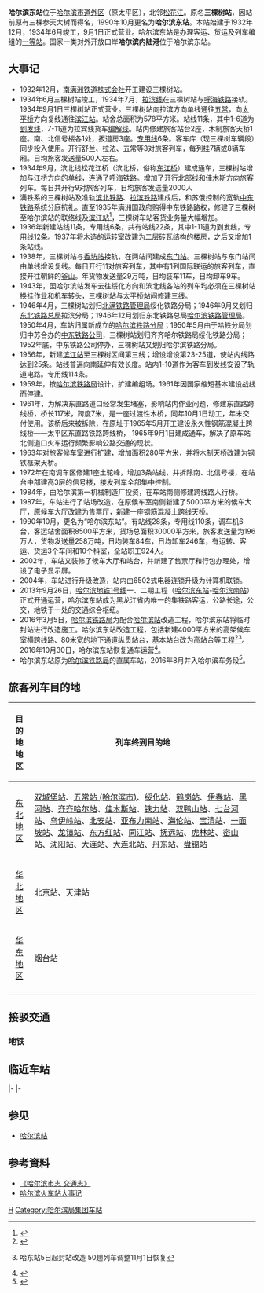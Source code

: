 {{Expand|time=2015-03-2}}
{{About|[[滨北铁路|滨北铁路]]车站|[[哈尔滨轨道交通1号线|哈尔滨轨道交通1号线]]车站|哈尔滨东站 (地铁)}}
{{Infobox China railway station
|车站名称 = 哈尔滨东站
|图片 = Harbin East Railway Station.JPG
|图片介绍 = 哈尔滨东站站房
|其他名称 = 三棵树站
|车站拼音 = Ha'erbindong
|英文名称 = Harbin East Railway Station
|车站代码 = 60002<ref>{{cite book|title=中华人民共和国铁路车站代码（GB/T 10302-2010）|publisher=中国标准出版社|year=2010|isbn=155066140495|ignore-isbn-error=true|pages=13}}</ref>
|电报码 = VBB
|拼音码 = HED
|车站地址 = [[黑龙江省|黑龙江省]][[哈尔滨市|哈尔滨市]][[道外区|道外区]]火车头街
|坐标 = {{coord|45.786592|N|126.704692|E|display=inline,title}}
|归属 = [[哈尔滨局集团|哈尔滨局集团]]哈尔滨车务段
|type = 辅助客运站、地区车场、工业站
|线路 =[[滨北铁路|滨北铁路]]、[[拉滨铁路|拉滨铁路]]
|车站等级 = 一等站
|月台数目 = 3
}}
{{Infobox border port
|name                      = 哈尔滨陆路（铁路）口岸
|photo                     = 
|country                   = {{PRC}}
|location                  = [[黑龙江省|黑龙江省]][[哈尔滨市|哈尔滨市]][[道外区|道外区]]
|type                      = 国家一类铁路口岸
|border_guard              = 黑龙江省公安边防总队
|customs                   = [[哈尔滨海关|哈尔滨海关]]
|opened                    = 1996年9月24日<ref name="口岸年鉴2017">{{cite book |author1=国家口岸管理办公室 |author2=中国口岸协会 |title=《中国口岸年鉴2017》 |location=[[北京市|北京]] |publisher=[[中国海关出版社|中国海关出版社]] |date=2017.12 |page=179 |isbn=978-7-5175-0240-1}}</ref>
| stat_import-export_value = 
| stat_passenger           = 
| stat_cargo               = 
| stat_vehicle             = 
| stat_year                = 
}}
'''哈尔滨东站'''位于[[哈尔滨市|哈尔滨市]][[道外区|道外区]]（原太平区），北邻[[松花江|松花江]]。原名'''三棵树站'''，因站前原有三棵参天大树而得名，1990年10月更名为'''哈尔滨东站'''。本站始建于1932年12月，1934年6月竣工，9月1日正式营业。哈尔滨东站是办理客运、货运及列车编组的[[一等站_(中国大陆)|一等站]]。国家一类对外开放口岸'''哈尔滨内陆港'''位于哈尔滨东站。

== 大事记 ==
{{multiple image|align=right|direction=vertical|width=220
|image1=巡道工出品 photo by Xundaogong 哈东站南咽喉 - panoramio (3).jpg|caption1=哈东站站场，2013年
}}
* 1932年12月，[[南满洲铁道株式会社|南满洲铁道株式会社]]开工建设三棵树站。
* 1934年6月三棵树站竣工，1934年7月，[[拉滨线|拉滨线]]在三棵树站与[[呼海铁路|呼海铁路]]接轨。1934年9月1日三棵树站正式营业。三棵树站向拉滨方向单线通往[[五常站_(哈尔滨市)|五常]]，向[[太平桥站_(铁路)|太平桥]]方向复线通往[[滨江站_(哈尔滨)|滨江站]]。站舍总面积为578平方米。站线11条，其中1-6道为[[到发线|到发线]]，7-11道为拉宾线货车[[调车线|编解线]]。站内修建旅客站台2座，木制旅客天桥1座。南、北信号楼各1处，扳道房3座。[[专用线|专用线]]6条。客车库（现三棵树车辆段）同步投入使用。开行舒兰、拉法、五常等3对旅客列车，每列挂7辆或8辆车厢。日均旅客发送量500人左右。
* 1934年9月，滨北线松花江桥（滨北桥，俗称[[东江桥|东江桥]]）建成通车，三棵树站增加与江桥方向的单线，连通了呼海铁路。增加了开行北部线和[[佳木斯站|佳木斯]]方向旅客列车。每日共开行9对旅客列车，日均旅客发送量2000人
* 满铁系的三棵树站及准轨[[滨北铁路|滨北铁路]]、[[拉滨铁路|拉滨铁路]]建成后，和苏俄控制的宽轨[[中东铁路|中东铁路]]系统分庭抗礼。直至1935年满洲国政府购得中东铁路路权，修建了三棵树至哈尔滨站的联络线及[[滨江站_(哈尔滨)|滨江站]]<ref>{{cite journal|author1=姚仁生|author2=胡甦|title=从哈尔滨铁路枢纽的形成和发展探讨铁路枢纽建设的有关问题|work=铁道工程学报|year=1988}}</ref>，三棵树车站客货业务量大幅增加。
* 1936年新建站线11条，专用线6条，共有站线22条，其中1-11道为到发线，专用线12条。1937年将木造的运转室改建为二层砖瓦结构的楼房，之后又增加1条站线。
* 1938年，三棵树站与[[香坊站|香坊站]]接轨，在两站间建成[[东门站_(哈尔滨)|东门站]]。三棵树站与东门站间由单线增设复线。每日开行11对旅客列车，其中有1列国际联运的旅客列车，直接开往朝鲜的[[釜山|釜山]]。年货物发送量29万吨，日均装车11车，日均卸车9车。
* 1943年，因哈尔滨站发车去往绥化方向和滨北线各站的列车均必须在三棵树站换挂作业和机车转头，三棵树站与[[太平桥站_(铁路)|太平桥站]]间修建三线。
* 1946年4月，三棵树站划归[[北满铁路管理局|北满铁路管理局]]绥化铁路分局；1946年9月又划归[[东北铁路总局|东北铁路总局]]拉滨分局；1946年12月划归东北铁路总局[[哈尔滨铁路局|哈尔滨铁路管理局]]。1950年4月，车站归属新成立的[[哈尔滨铁路分局|哈尔滨铁路分局]]；1950年5月由于哈铁分局划归中苏合办的[[中东铁路|中东铁路公司]]，三棵树站划归齐齐哈尔铁路局绥化铁路分局；1952年底，中东铁路公司停办，三棵树站又划归哈尔滨铁路分局。
* 1956年，新建[[滨江站_(哈尔滨)|滨江站]]至三棵树区间第三线；增设增设第23-25道，使站内线路达到25条。站线普遍向南延伸有效长度。站内1-10道作为客车到发线安设了轨道电路。专用线114条。
* 1959年，按[[哈尔滨铁路局|哈尔滨铁路局]]设计，扩建编组场。1961年因国家缩短基本建设战线而停建。
* 1961年，为解决东直路道口经常发生堵塞，影响站内作业问题，修建东直路跨线桥，桥长117米，跨度7米，是一座过渡性木桥，同年10月1日动工，年末交付使用。该桥后来被拆除，在原址于1965年5月开工建设永久性钢筋混凝土跨线桥——太平区东直路铁路跨线桥， 1965年9月1日建成通车，解决了原车站北侧道口火车运行频繁影响公路交通的现状。
* 1963年对旅客候车室进行扩建，增加面积280平方米，并将木制天桥改建为钢铁框架天桥。
* 1972年在南调车区修建1座土驼峰，增加3条站线，并拆除南、北信号楼，在站台中部建高3层的信号楼，接发列车全部集中控制。
* 1984年，由哈尔滨第一机械制造厂投资，在车站南侧修建跨线路人行桥。
* 1987年，车站进行了站场改造，在原候车室南侧新建了5000平方米的候车大厅，原候车大厅改建为售票厅，新建一座钢筋混凝土跨线天桥。
* 1990年10月，更名为“哈尔滨东站”。有站线28条，专用线110条，调车机6台，客运站舍面积8500平方米，货场总面积30000平方米，旅客发送量为196万人，货物发送量258万吨，日均装车84车，日均卸车246车，有运转、客运、货运3个车间和10个科室，全站职工924人。
* 2002年，车站又装修了候车大厅和站台，并新建了售票厅和行包办理处，增设了电子显示屏。
* 2004年，车站进行升级改造，站内由6502式电器连锁升级为计算机联锁。
* 2013年9月26日，[[哈尔滨地铁1号线|哈尔滨地铁1号线]]一、二期工程（[[哈尔滨东站_(地铁)|哈尔滨东站]]-[[哈尔滨南站_(地铁)|哈尔滨南站]]）正式开通运营，哈尔滨东站成为黑龙江省内唯一的集铁路客运，公路长途，公交，地铁于一处的交通综合枢纽。
* 2016年3月5日，[[哈尔滨铁路局|哈尔滨铁路局]]为配合[[哈尔滨站|哈尔滨站]]改造工程，哈尔滨东站将临时封站进行改造施工。哈尔滨东站改造工程，包括新建4000平方米的高架候车室横跨线路、80米宽的地下通道纵贯站台，基本站台改为高站台等工程<ref>{{cite web|title=哈尔滨东站改造工程进入冲刺阶段 10月末投入使用|url=http://heilongjiang.dbw.cn/system/2016/09/17/057378042.shtml|publisher=黑龙江频道|date=2016-09-17|accessdate=2016-09-23|archive-date=2016-09-18|archive-url=https://web.archive.org/web/20160918140006/http://heilongjiang.dbw.cn/system/2016/09/17/057378042.shtml|dead-url=no}}</ref><ref>{{cite web |url=http://www.harbin.gov.cn/info/news/index/detail_jryw/425576.htm |title=存档副本 |accessdate=2016-03-02 |deadurl=yes |archiveurl=https://web.archive.org/web/20160307215245/http://www.harbin.gov.cn/info/news/index/detail_jryw/425576.htm |archivedate=2016-03-07 }}哈东站5日起封站改造 50趟列车调整11月1日恢复</ref>。2016年10月30日，哈尔滨东站恢复通车运营<ref>{{cite news|title=哈尔滨东站30日恢复通车运营 新建四千平方米高架候车厅|url=http://heilongjiang.dbw.cn/system/2016/10/30/057425011.shtml|publisher=东北网|date=2016-10-30|accessdate=2016-11-03|archive-date=2017-06-12|archive-url=https://web.archive.org/web/20170612032910/http://heilongjiang.dbw.cn/system/2016/10/30/057425011.shtml|dead-url=no}}</ref>。
* 哈尔滨东站原为[[哈尔滨铁路局|哈尔滨铁路局]]的直属车站，2016年8月并入哈尔滨车务段<Ref>{{cite news|title=哈尔滨东站微信公众号停更通知 |url=https://www.sohu.com/a/336195009_99894434|work=哈尔滨铁路局哈尔滨东站|publisher=搜狐网|date=2016-08-24}}</ref>。

== 旅客列车目的地 ==
{| class="wikitable sortable" style="font-size: 90%"
!目的地地区
!列车终到目的地
|-
|<center>[[中国传统地理大区|东北地区]]
|[[双城堡站|双城堡站]]、[[五常站_(哈尔滨市)|五常站 (哈尔滨市)]]、[[绥化站|绥化站]]、[[鹤岗站|鹤岗站]]、[[伊春站|伊春站]]、[[黑河站|黑河站]]、[[齐齐哈尔站|齐齐哈尔站]]、[[佳木斯站|佳木斯站]]、[[铁力站|铁力站]]、[[双鸭山站|双鸭山站]]、[[七台河站|七台河站]]、[[乌伊岭站|乌伊岭站]]、[[北安站|北安站]]、[[亚布力南站|亚布力南站]]、[[海伦站|海伦站]]、[[宝清站|宝清站]]、[[一面坡站|一面坡站]]、[[龙镇站|龙镇站]]、[[东方红站|东方红站]]、[[同江站|同江站]]、[[抚远站|抚远站]]、[[虎林站|虎林站]]、[[密山站|密山站]]、[[沈阳站|沈阳站]]、[[大连站|大连站]]、[[大连北站|大连北站]]、[[丹东站|丹东站]]、[[盘锦站|盘锦站]]
|-
|<center>[[中国传统地理大区|华北地区]]
|[[北京站|北京站]]、[[天津站|天津站]]
|-
|<center>[[中国传统地理大区|华东地区]]
|[[烟台站|烟台站]]
|-
|}

==接驳交通==
===地铁===
{{main|哈尔滨东站 (地铁)}}

==临近车站==
{{start rail box|[[File:China_Railways.svg|16px]] [[中国铁路|中国铁路]]}}
{{s-inop|[[东门站_(哈尔滨)|东门站]]|{{站|拉法}}方向<br>滨绥线{{站|绥芬河}}方向}}
{{s-line|[[拉滨铁路|拉滨铁路]]<br />← 6km 哈尔滨东站 6km →}}
{{Terminus|rows=2}}
|-
{{s-inop|[[太平桥站_(铁路)|太平桥站]]|[[滨江站_(哈尔滨)|滨江站]]方向}}
{{s-line|哈尔滨东线<br />← 3km 哈尔滨东站{{0}}{{0}} {{0}}{{0}} }}
|-
{{terminus}}
{{s-line|[[滨北铁路|滨北铁路]]<br />{{0}}{{0}} {{0}}{{0}}{{0}} 哈尔滨东站 7km →}}
{{s-inop|[[新松浦站|新松浦站]]|{{站|北安}}方向}}
{{end box}}

== 参见 ==
*[[哈尔滨站|哈尔滨站]]

==参考資料==
{{reflist}}
*[https://web.archive.org/web/20110704191839/http://218.10.232.41:8080/was40/detail?record=95&channelid=21445&presearchword= 《哈尔滨市志 交通志》]
*[http://news.sohu.com/20050319/n224763336.shtml 哈尔滨火车站大事记]{{Wayback|url=http://news.sohu.com/20050319/n224763336.shtml |date=20201228054421 }}

{{滨北铁路}}
{{拉滨铁路}}
{{中华人民共和国国境口岸|铁路}}
[[Category:道外区铁路车站|H]]
[[Category:哈尔滨局集团车站|Category:哈尔滨局集团车站]]